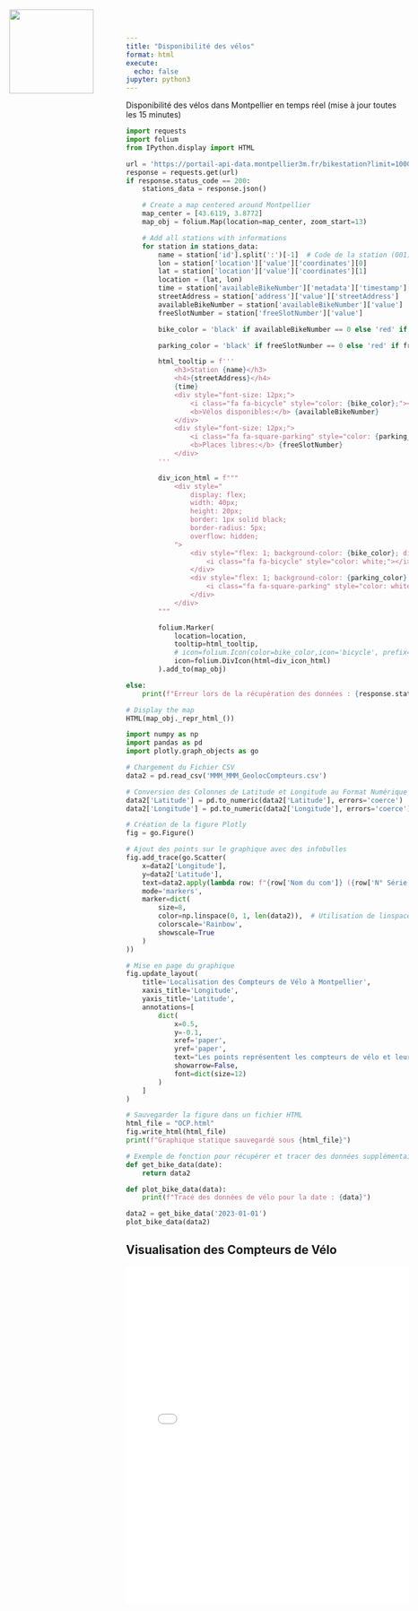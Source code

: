 ```yaml
---
title: "Disponibilité des vélos"
format: html
execute:
  echo: false
jupyter: python3
---
```

![ ](images/logo.png){style="position: absolute; top: 20px; left: 20px; width: 150px; height: auto;"}

Disponibilité des vélos dans Montpellier en temps réel (mise à jour toutes les 15 minutes)

```python
import requests
import folium
from IPython.display import HTML

url = 'https://portail-api-data.montpellier3m.fr/bikestation?limit=1000'
response = requests.get(url)
if response.status_code == 200:
    stations_data = response.json() 

    # Create a map centered around Montpellier
    map_center = [43.6119, 3.8772]
    map_obj = folium.Map(location=map_center, zoom_start=13)

    # Add all stations with informations
    for station in stations_data:
        name = station['id'].split(':')[-1]  # Code de la station (001)
        lon = station['location']['value']['coordinates'][0]
        lat = station['location']['value']['coordinates'][1]
        location = (lat, lon)
        time = station['availableBikeNumber']['metadata']['timestamp']['value']
        streetAddress = station['address']['value']['streetAddress']
        availableBikeNumber = station['availableBikeNumber']['value']
        freeSlotNumber = station['freeSlotNumber']['value']

        bike_color = 'black' if availableBikeNumber == 0 else 'red' if availableBikeNumber < 3 else 'orange' if availableBikeNumber < 5 else 'green'

        parking_color = 'black' if freeSlotNumber == 0 else 'red' if freeSlotNumber < 3 else 'orange' if freeSlotNumber < 5 else 'green'

        html_tooltip = f'''
            <h3>Station {name}</h3>
            <h4>{streetAddress}</h4>
            {time}
            <div style="font-size: 12px;">
                <i class="fa fa-bicycle" style="color: {bike_color};"></i> 
                <b>Vélos disponibles:</b> {availableBikeNumber}
            </div>
            <div style="font-size: 12px;">
                <i class="fa fa-square-parking" style="color: {parking_color};"></i> 
                <b>Places libres:</b> {freeSlotNumber}
            </div>
        '''

        div_icon_html = f"""
            <div style="
                display: flex; 
                width: 40px; 
                height: 20px; 
                border: 1px solid black; 
                border-radius: 5px; 
                overflow: hidden;
            ">
                <div style="flex: 1; background-color: {bike_color}; display: flex; align-items: center; justify-content: center;">
                    <i class="fa fa-bicycle" style="color: white;"></i>
                </div>
                <div style="flex: 1; background-color: {parking_color}; display: flex; align-items: center; justify-content: center;">
                    <i class="fa fa-square-parking" style="color: white;"></i>
                </div>
            </div>
        """

        folium.Marker(
            location=location,
            tooltip=html_tooltip,
            # icon=folium.Icon(color=bike_color,icon='bicycle', prefix='fa'),
            icon=folium.DivIcon(html=div_icon_html)
        ).add_to(map_obj)

else:
    print(f"Erreur lors de la récupération des données : {response.status_code}")

# Display the map
HTML(map_obj._repr_html_()) 

```

```python
import numpy as np
import pandas as pd
import plotly.graph_objects as go

# Chargement du Fichier CSV
data2 = pd.read_csv('MMM_MMM_GeolocCompteurs.csv')

# Conversion des Colonnes de Latitude et Longitude au Format Numérique
data2['Latitude'] = pd.to_numeric(data2['Latitude'], errors='coerce')
data2['Longitude'] = pd.to_numeric(data2['Longitude'], errors='coerce')

# Création de la figure Plotly
fig = go.Figure()

# Ajout des points sur le graphique avec des infobulles
fig.add_trace(go.Scatter(
    x=data2['Longitude'],
    y=data2['Latitude'],
    text=data2.apply(lambda row: f"{row['Nom du com']} ({row['N° Série']} vélos)", axis=1),
    mode='markers',
    marker=dict(
        size=8,
        color=np.linspace(0, 1, len(data2)),  # Utilisation de linspace pour générer des couleurs différentes
        colorscale='Rainbow',
        showscale=True
    )
))

# Mise en page du graphique
fig.update_layout(
    title='Localisation des Compteurs de Vélo à Montpellier',
    xaxis_title='Longitude',
    yaxis_title='Latitude',
    annotations=[
        dict(
            x=0.5,
            y=-0.1,
            xref='paper',
            yref='paper',
            text="Les points représentent les compteurs de vélo et leurs positions exactes tout au long de Montpellier.",
            showarrow=False,
            font=dict(size=12)
        )
    ]
)

# Sauvegarder la figure dans un fichier HTML
html_file = "OCP.html"
fig.write_html(html_file)
print(f"Graphique statique sauvegardé sous {html_file}")

# Exemple de fonction pour récupérer et tracer des données supplémentaires (si définie)
def get_bike_data(date):
    return data2

def plot_bike_data(data):
    print(f"Tracé des données de vélo pour la date : {data}")

data2 = get_bike_data('2023-01-01')
plot_bike_data(data2)
```

## Visualisation des Compteurs de Vélo

<iframe
    src="OCP.html"
    width="100%"
    height="600px"
    frameborder="0"
    scrolling="no">
</iframe>
